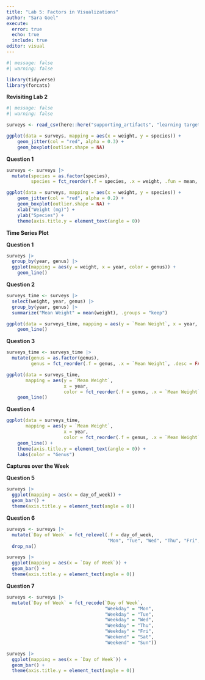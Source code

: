 ```yaml
---
title: "Lab 5: Factors in Visualizations"
author: "Sara Goel"
execute:
  error: true
  echo: true
  include: true
editor: visual
---
```


```r
#| message: false
#| warning: false

library(tidyverse)
library(forcats)
```

**Revisiting Lab 2**

```r

#| message: false
#| warning: false

surveys <- read_csv(here::here("supporting_artifacts", "learning targets", "surveys2.csv"), show_col_types = FALSE)
```

```r
ggplot(data = surveys, mapping = aes(x = weight, y = species)) +
    geom_jitter(col = "red", alpha = 0.3) +
    geom_boxplot(outlier.shape = NA)
```

**Question 1**

```r

surveys <- surveys |> 
  mutate(species = as.factor(species),
         species = fct_reorder(.f = species, .x = weight, .fun = mean, .desc = FALSE))

```

```r

ggplot(data = surveys, mapping = aes(x = weight, y = species)) +
    geom_jitter(col = "red", alpha = 0.2) +
    geom_boxplot(outlier.shape = NA) +
    xlab("Weight (mg)") +
    ylab("Species") +
    theme(axis.title.y = element_text(angle = 0))
```

**Time Series Plot**

**Question 1**

```r
surveys |> 
  group_by(year, genus) |> 
  ggplot(mapping = aes(y = weight, x = year, color = genus)) +
    geom_line()
```

**Question 2**

```r
surveys_time <- surveys |> 
  select(weight, year, genus) |> 
  group_by(year, genus) |> 
  summarize("Mean Weight" = mean(weight), .groups = "keep")
```

```r
ggplot(data = surveys_time, mapping = aes(y = `Mean Weight`, x = year, color = genus)) +
    geom_line()
```

**Question 3**

```r
surveys_time <- surveys_time |> 
  mutate(genus = as.factor(genus),
         genus = fct_reorder(.f = genus, .x = `Mean Weight`, .desc = FALSE))
```

```r
ggplot(data = surveys_time,
       mapping = aes(y = `Mean Weight`,
                     x = year,
                     color = fct_reorder(.f = genus, .x = `Mean Weight`, .fun = mean))) +
    geom_line()
```

**Question 4**

```r
ggplot(data = surveys_time,
       mapping = aes(y = `Mean Weight`,
                     x = year,
                     color = fct_reorder(.f = genus, .x = `Mean Weight`, .fun = mean))) +
    geom_line() +
    theme(axis.title.y = element_text(angle = 0)) +
    labs(color = "Genus")
```

**Captures over the Week**

**Question 5**

```r
surveys |> 
  ggplot(mapping = aes(x = day_of_week)) +
  geom_bar() +
  theme(axis.title.y = element_text(angle = 0))
```

**Question 6**

```r
surveys <- surveys |> 
  mutate(`Day of Week` = fct_relevel(.f = day_of_week,
                                     "Mon", "Tue", "Wed", "Thu", "Fri", "Sat", "Sun")) |> 
  drop_na()
```

```r
surveys |> 
  ggplot(mapping = aes(x = `Day of Week`)) +
  geom_bar() +
  theme(axis.title.y = element_text(angle = 0))
```

**Question 7**

```r
surveys <- surveys |> 
  mutate(`Day of Week` = fct_recode(`Day of Week`,
                                    "Weekday" = "Mon",
                                    "Weekday" = "Tue",
                                    "Weekday" = "Wed",
                                    "Weekday" = "Thu",
                                    "Weekday" = "Fri",
                                    "Weekend" = "Sat",
                                    "Weekend" = "Sun"))
```

```r
surveys |> 
  ggplot(mapping = aes(x = `Day of Week`)) +
  geom_bar() +
  theme(axis.title.y = element_text(angle = 0)) 
```
